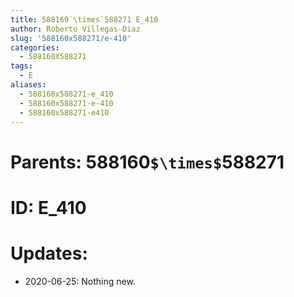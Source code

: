 ```yaml
---
title: 588160`\times`588271 E_410
author: Roberto Villegas-Diaz
slug: '588160x588271/e-410'
categories:
  - 588160X588271
tags:
  - E
aliases:
  - 588160x588271-e_410
  - 588160x588271-e-410
  - 588160x588271-e410
---
```


# **Parents**: 588160`$\times$`588271
# **ID**: E_410
# **Updates**: 
 - 2020-06-25: Nothing new.

